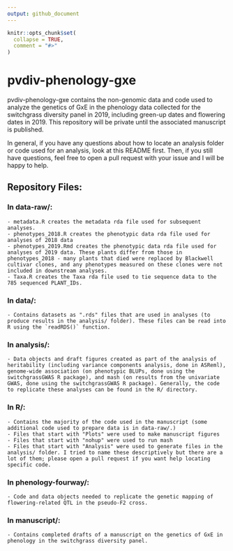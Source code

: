 ```yaml
---
output: github_document
---
```


<!-- README.md is generated from README.Rmd. Please edit that file -->

```r
knitr::opts_chunk$set(
  collapse = TRUE,
  comment = "#>"
)
```
# pvdiv-phenology-gxe

<!-- badges: start -->
<!-- badges: end -->

pvdiv-phenology-gxe contains the non-genomic data and code used to analyze the genetics of GxE in the phenology data collected for the switchgrass diversity panel in 2019, including green-up dates and flowering dates in 2019. This repository will be private until the associated manuscript is published.  

In general, if you have any questions about how to locate an analysis folder or code used for an analysis, look at this README first. Then, if you still have questions, feel free to open a pull request with your issue and I will be happy to help.

## Repository Files:

### In data-raw/:

    - metadata.R creates the metadata rda file used for subsequent analyses.
    - phenotypes_2018.R creates the phenotypic data rda file used for analyses of 2018 data
    - phenotypes_2019.Rmd creates the phenotypic data rda file used for analyses of 2019 data. These plants differ from those in phenotypes_2018 - many plants that died were replaced by Blackwell cultivar clones, and any phenotypes measured on these clones were not included in downstream analyses.
    - Taxa.R creates the Taxa rda file used to tie sequence data to the 785 sequenced PLANT_IDs.

### In data/:
  
    - Contains datasets as ".rds" files that are used in analyses (to produce results in the analysis/ folder). These files can be read into R using the `readRDS()` function.

### In analysis/:

    - Data objects and draft figures created as part of the analysis of heritability (including variance components analysis, done in ASReml), genome-wide association (on phenotypic BLUPs, done using the switchgrassGWAS R package), and mash (on results from the univariate GWAS, done using the switchgrassGWAS R package). Generally, the code to replicate these analyses can be found in the R/ directory.

### In R/:

    - Contains the majority of the code used in the manuscript (some additional code used to prepare data is in data-raw/.) 
    - Files that start with "Plots" were used to make manuscript figures
    - Files that start with "nohup" were used to run mash
    - Files that start with "Analysis" were used to generate files in the analysis/ folder. I tried to name these descriptively but there are a lot of them; please open a pull request if you want help locating specific code.

### In phenology-fourway/:

    - Code and data objects needed to replicate the genetic mapping of flowering-related QTL in the pseudo-F2 cross. 

### In manuscript/:

    - Contains completed drafts of a manuscript on the genetics of GxE in phenology in the switchgrass diversity panel. 
